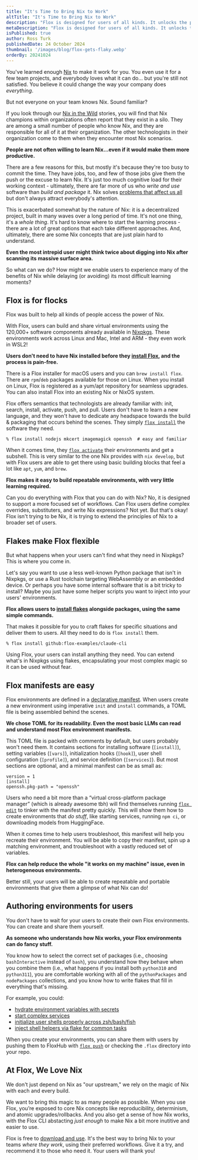 ```yaml
---
title: "It's Time to Bring Nix to Work"
altTitle: "It's Time to Bring Nix to Work"
description: "Flox is designed for users of all kinds. It unlocks the potential of Nix without requiring in-depth knowledge of it, and gives Nix experts a great way to enable their teams."
metaDescription: "Flox is designed for users of all kinds. It unlocks the potential of Nix without requiring in-depth knowledge of it, and gives Nix experts a great way to enable their teams."
isPublished: true
author: Ross Turk
publishedDate: 24 October 2024
thumbnail: '/images/blog/flox-gets-flaky.webp'
orderBy: 20241024
---
```


You've learned enough [Nix](https://github.com/NixOS/nix) to make it work for you. You even use it for a few team projects, and everybody loves what it can do... but you're still not satisfied. You believe it could change the way your company does _everything_.

But not everyone on your team knows Nix. Sound familiar?

If you look through our [Nix in the Wild](/nixinthewild) stories, you will find that Nix champions within organizations often report that they exist in a silo. They are among a small number of people who know Nix, and they are responsible for all of it at their organization. The other technologists in their organization come to them when they encounter most Nix scenarios.

**People are not often willing to learn Nix…even if it would make them more productive.**

There are a few reasons for this, but mostly it's because they're too busy to commit the time. They have jobs, too, and few of those jobs give them the push or the excuse to learn Nix. It's just too much cognitive load for their working context - ultimately, there are far more of us who _write and use_ software than _build and package_ it. Nix solves [problems that affect us all](https://nixos.org/guides/how-nix-works/) but don't always attract everybody's attention.

This is exacerbated somewhat by the nature of Nix: it is a decentralized project, built in many waves over a long period of time. It's not one thing, it's a _whole thing_. It's hard to know where to start the learning process - there are a lot of great options that each take different approaches. And, ultimately, there are some Nix concepts that are just plain hard to understand.

**Even the most intrepid user might think twice about digging into Nix after scanning its massive surface area.**

So what can we do? How might we enable users to experience many of the benefits of Nix while delaying (or avoiding) its most difficult learning moments?

## Flox is for flocks

Flox was built to help all kinds of people access the power of Nix.

With Flox, users can build and share virtual environments using the 120,000+ software components already available in [Nixpkgs](https://github.com/NixOS/nixpkgs). These environments work across Linux and Mac, Intel and ARM - they even work in WSL2!

**Users don't need to have Nix installed before they [install Flox](https://flox.dev/docs/install-flox/), and the process is pain-free.**

There is a Flox installer for macOS users and you can `brew install flox`. There are `rpm`/`deb` packages available for those on Linux. When you install on Linux, Flox is registered as a yum/apt repository for seamless upgrades. You can also install Flox into an existing Nix or NixOS system.

Flox offers semantics that technologists are already familiar with: init, search, install, activate, push, and pull. Users don't have to learn a new language, and they won't have to dedicate any headspace towards the build & packaging that occurs behind the scenes. They simply [`flox install`](https://flox.dev/docs/reference/command-reference/flox-install/) the software they need.

```
% flox install nodejs mkcert imagemagick openssh  # easy and familiar
```

When it comes time, they [`flox activate`](https://flox.dev/docs/reference/command-reference/flox-activate/) their environments and get a subshell. This is very similar to the one Nix provides with `nix develop`, but with Flox users are able to get there using basic building blocks that feel a lot like `apt`, `yum`, and `brew`.

**Flox makes it easy to build repeatable environments, with very little learning required.**

Can you do everything with Flox that you can do with Nix? No, it is designed to support a more focused set of workflows. Can Flox users define complex overrides, substituters, and write Nix expressions? Not yet. But that's okay! Flox isn't trying to be Nix, it is trying to extend the principles of Nix to a broader set of users.

## Flakes make Flox flexible

But what happens when your users can't find what they need in Nixpkgs? This is where you come in.

Let's say you want to use a less well-known Python package that isn't in Nixpkgs, or use a Rust toolchain targeting WebAssembly or an embedded device. Or perhaps you have some internal software that is a bit tricky to install? Maybe you just have some helper scripts you want to inject into your users' environments.

**Flox allows users to [install flakes](/blog/extending-flox-with-nix-flakes/) alongside packages, using the same simple commands.**

That makes it possible for you to craft flakes for specific situations and deliver them to users. All they need to do is `flox install` them.

```
% flox install github:flox-examples/claude-cli
```

Using Flox, your users can install anything they need. You can extend what's in Nixpkgs using flakes, encapsulating your most complex magic so it can be used without fear.

## Flox manifests are easy

Flox environments are defined in a [declarative manifest](https://flox.dev/docs/concepts/manifest/). When users create a new environment using imperative `init` and `install` commands, a TOML file is being assembled behind the scenes.

**We chose TOML for its readability. Even the most basic LLMs can read and understand most Flox environment manifests.**

This TOML file is packed with comments by default, but users probably won't need them. It contains sections for installing software (`[install]`), setting variables (`[vars]`), initialization hooks (`[hook]`), user shell configuration (`[profile]`), and service definition (`[services]`). But most sections are optional, and a minimal manifest can be as small as:

```
version = 1
[install]
openssh.pkg-path = "openssh"
```

Users who need a bit more than a “virtual cross-platform package manager” (which is already awesome tbh) will find themselves running [`flox edit`](https://flox.dev/docs/reference/command-reference/flox-edit/) to tinker with the manifest pretty quickly. This will show them how to create environments that _do stuff_, like starting services, running `npm ci`, or downloading models from HuggingFace.

When it comes time to help users troubleshoot, this manifest will help you recreate their environment. You will be able to copy their manifest, spin up a matching environment, and troubleshoot with a vastly reduced set of variables.

**Flox can help reduce the whole "it works on my machine" issue, even in heterogeneous environments.**

Better still, your users will be able to create repeatable and portable environments that give them a glimpse of what Nix can do!

## Authoring environments for users

You don't have to wait for your users to create their own Flox environments. You can create and share them yourself.

**As someone who understands how Nix works, your Flox environments can do fancy stuff.**

You know how to select the correct set of packages (i.e., choosing `bashInteractive` instead of `bash`), you understand how they behave when you combine them (i.e., what happens if you install both `python310` and `python311`), you are comfortable working with all of the `pythonPackages` and `nodePackages` collections, and you know how to write flakes that fill in everything that's missing.

For example, you could:

- [hydrate environment variables with secrets](https://flox.dev/blog/adding-1password-secrets-to-flox-environments/)
- [start complex services](https://flox.dev/blog/flox-1.3-simplified-service-management-with-flox)
- [initialize user shells properly across zsh/bash/fish](https://flox.dev/blog/mastering-hooks-and-profiles-for-reproducible-flox-environments/)
- [inject shell helpers via flake for common tasks](https://flox.dev/blog/extending-flox-with-nix-flakes/)

When you create your environments, you can share them with users by pushing them to FloxHub with [`flox push`](https://flox.dev/docs/reference/command-reference/flox-push/) or checking the `.flox` directory into your repo.


## At Flox, We Love Nix

We don't just depend on Nix as "our upstream," we rely on the magic of Nix with each and every build. 

We want to bring this magic to as many people as possible. When you use Flox, you’re exposed to core Nix concepts like reproducibility, determinism, and atomic upgrades/rollbacks. And you also get a sense of how Nix works, with the Flox CLI abstacting _just enough_ to make Nix a bit more inutitive and easier to use. 

Flox is free to [download and use](https://flox.dev/docs/install-flox/). It's the best way to bring Nix to your teams _where they work_, using their preferred workflows. Give it a try, and recommend it to those who need it. Your users will thank you!
